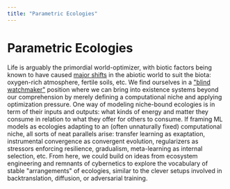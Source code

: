 ```yaml
---
title: "Parametric Ecologies"
---
```


# Parametric Ecologies

Life is arguably the primordial world-optimizer, with biotic factors being known to have caused [major shifts](https://www.sciencedirect.com/science/article/pii/S0960982215010908) in the abiotic world to suit the biota: oxygen-rich atmosphere, fertile soils, etc. We find ourselves in a ["blind watchmaker"](https://en.wikipedia.org/wiki/The_Blind_Watchmaker) position where we can bring into existence systems beyond our comprehension by merely defining a computational niche and applying optimization pressure. One way of modeling niche-bound ecologies is in term of their inputs and outputs: what kinds of energy and matter they consume in relation to what they offer for others to consume. If framing ML models as ecologies adapting to an (often unnaturally fixed) computational niche, all sorts of neat parallels arise: transfer learning as exaptation, instrumental convergence as convergent evolution, regularizers as stressors enforcing resilience, gradualism, meta-learning as internal selection, etc. From here, we could build on ideas from ecosystem engineering and remnants of cybernetics to explore the vocabulary of stable "arrangements" of ecologies, similar to the clever setups involved in backtranslation, diffusion, or adversarial training.
